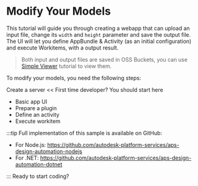 
# Modify Your Models

This tutorial will guide you through creating a webapp that can upload an input file, change its `width` and `height` parameter and save the output file. The UI will let you define AppBundle & Activity (as an initial configuration) and execute Workitems, with a output result.

> Both input and output files are saved in OSS Buckets, you can use [Simple Viewer](https://tutorials.autodesk.io/tutorials/simple-viewer/) tutorial to view them.

<ResponsiveVideo src={PreviewUrl} />
To modify your models, you need the following steps:

Create a server << First time developer? You should start here

- Basic app UI
- Prepare a plugin
- Define an activity
- Execute workitem

:::tip
Full implementation of this sample is available on GitHub:

- For Node.js: https://github.com/autodesk-platform-services/aps-design-automation-nodejs
- For .NET: https://github.com/autodesk-platform-services/aps-design-automation-dotnet

:::
Ready to start coding?
